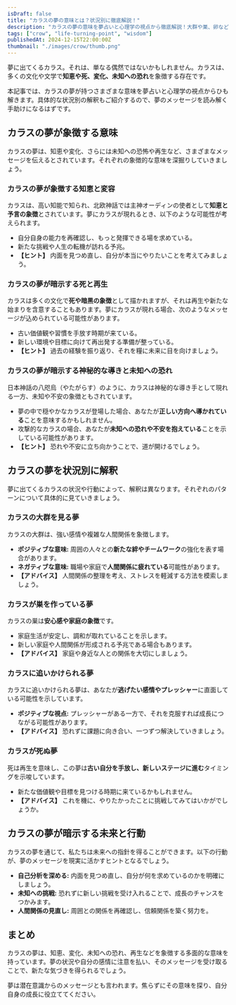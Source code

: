 ```yaml
---
isDraft: false
title: "カラスの夢の意味とは？状況別に徹底解説！"
description: "カラスの夢の意味を夢占いと心理学の視点から徹底解説！大群や巣、卵など状況別に詳しく解説します。"
tags: ["crow", "life-turning-point", "wisdom"]
publishedAt: 2024-12-15T22:00:00Z
thumbnail: "./images/crow/thumb.png"
---
```


夢に出てくるカラス。それは、単なる偶然ではないかもしれません。カラスは、多くの文化や文学で<strong>知恵や死、変化、未知への恐れ</strong>を象徴する存在です。

本記事では、カラスの夢が持つさまざまな意味を夢占いと心理学の視点からひも解きます。具体的な状況別の解釈もご紹介するので、夢のメッセージを読み解く手助けになるはずです。

<TableOfContents />

<AdUnit />

## カラスの夢が象徴する意味

カラスの夢は、知恵や変化、さらには未知への恐怖や再生など、さまざまなメッセージを伝えるとされています。それぞれの象徴的な意味を深掘りしていきましょう。

### カラスの夢が象徴する知恵と変容

カラスは、高い知能で知られ、北欧神話では主神オーディンの使者として<strong>知恵と予言の象徴</strong>とされています。夢にカラスが現れるとき、以下のような可能性が考えられます。

- 自分自身の能力を再確認し、もっと発揮できる場を求めている。
- 新たな挑戦や人生の転機が訪れる予兆。
- <strong>【ヒント】</strong> 内面を見つめ直し、自分が本当にやりたいことを考えてみましょう。

### カラスの夢が暗示する死と再生

カラスは多くの文化で<strong>死や暗黒の象徴</strong>として描かれますが、それは再生や新たな始まりを含意することもあります。夢にカラスが現れる場合、次のようなメッセージが込められている可能性があります。

- 古い価値観や習慣を手放す時期が来ている。
- 新しい環境や目標に向けて再出発する準備が整っている。
- <strong>【ヒント】</strong> 過去の経験を振り返り、それを糧に未来に目を向けましょう。

### カラスの夢が暗示する神秘的な導きと未知への恐れ

日本神話の八咫烏（やたがらす）のように、カラスは神秘的な導き手として現れる一方、未知や不安の象徴ともされています。

- 夢の中で穏やかなカラスが登場した場合、あなたが<strong>正しい方向へ導かれている</strong>ことを意味するかもしれません。
- 攻撃的なカラスの場合、あなたが<strong>未知への恐れや不安を抱えている</strong>ことを示している可能性があります。
- <strong>【ヒント】</strong> 恐れや不安に立ち向かうことで、道が開けるでしょう。

<AdUnit />

## カラスの夢を状況別に解釈

夢に出てくるカラスの状況や行動によって、解釈は異なります。それぞれのパターンについて具体的に見ていきましょう。

### カラスの大群を見る夢

カラスの大群は、強い感情や複雑な人間関係を象徴します。

- <strong>ポジティブな意味:</strong> 周囲の人々との<strong>新たな絆やチームワーク</strong>の強化を表す場合があります。
- <strong>ネガティブな意味:</strong> 職場や家庭で<strong>人間関係に疲れている</strong>可能性があります。
- <strong>【アドバイス】</strong> 人間関係の整理を考え、ストレスを軽減する方法を模索しましょう。

### カラスが巣を作っている夢

カラスの巣は<strong>安心感や家庭の象徴</strong>です。

- 家庭生活が安定し、調和が取れていることを示します。
- 新しい家庭や人間関係が形成される予兆である場合もあります。
- <strong>【アドバイス】</strong> 家庭や身近な人との関係を大切にしましょう。

### カラスに追いかけられる夢

カラスに追いかけられる夢は、あなたが<strong>逃げたい感情やプレッシャー</strong>に直面している可能性を示しています。

- <strong>ポジティブな視点:</strong> プレッシャーがある一方で、それを克服すれば成長につながる可能性があります。
- <strong>【アドバイス】</strong> 恐れずに課題に向き合い、一つずつ解決していきましょう。

### カラスが死ぬ夢

死は再生を意味し、この夢は<strong>古い自分を手放し、新しいステージに進む</strong>タイミングを示唆しています。

- 新たな価値観や目標を見つける時期に来ているかもしれません。
- <strong>【アドバイス】</strong> これを機に、やりたかったことに挑戦してみてはいかがでしょうか。

<AdUnit />

## カラスの夢が暗示する未来と行動

カラスの夢を通じて、私たちは未来への指針を得ることができます。以下の行動が、夢のメッセージを現実に活かすヒントとなるでしょう。

- <strong>自己分析を深める:</strong> 内面を見つめ直し、自分が何を求めているのかを明確にしましょう。
- <strong>未知への挑戦:</strong> 恐れずに新しい挑戦を受け入れることで、成長のチャンスをつかみます。
- <strong>人間関係の見直し:</strong> 周囲との関係を再確認し、信頼関係を築く努力を。

<AdUnit />

## まとめ

カラスの夢は、知恵、変化、未知への恐れ、再生などを象徴する多面的な意味を持っています。夢の状況や自分の感情に注意を払い、そのメッセージを受け取ることで、新たな気づきを得られるでしょう。

夢は潜在意識からのメッセージとも言われます。焦らずにその意味を探り、自分自身の成長に役立ててください。

